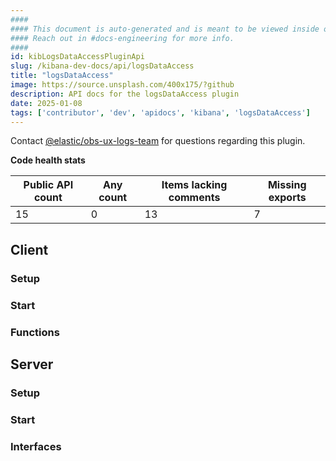 ```yaml
---
####
#### This document is auto-generated and is meant to be viewed inside our experimental, new docs system.
#### Reach out in #docs-engineering for more info.
####
id: kibLogsDataAccessPluginApi
slug: /kibana-dev-docs/api/logsDataAccess
title: "logsDataAccess"
image: https://source.unsplash.com/400x175/?github
description: API docs for the logsDataAccess plugin
date: 2025-01-08
tags: ['contributor', 'dev', 'apidocs', 'kibana', 'logsDataAccess']
---
```




Contact [@elastic/obs-ux-logs-team](https://github.com/orgs/elastic/teams/obs-ux-logs-team) for questions regarding this plugin.

**Code health stats**

| Public API count  | Any count | Items lacking comments | Missing exports |
|-------------------|-----------|------------------------|-----------------|
| 15 | 0 | 13 | 7 |

## Client

### Setup
<DocDefinitionList data={[logsDataAccessObj.client.setup]}/>

### Start
<DocDefinitionList data={[logsDataAccessObj.client.start]}/>

### Functions
<DocDefinitionList data={logsDataAccessObj.client.functions}/>

## Server

### Setup
<DocDefinitionList data={[logsDataAccessObj.server.setup]}/>

### Start
<DocDefinitionList data={[logsDataAccessObj.server.start]}/>

### Interfaces
<DocDefinitionList data={logsDataAccessObj.server.interfaces}/>

